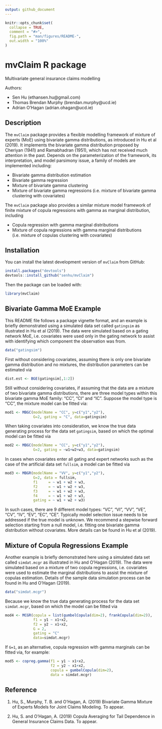 ```yaml
---
output: github_document
---
```


<!-- README.md is generated from README.Rmd. Please edit that file -->

```r
knitr::opts_chunk$set(
  collapse = TRUE,
  comment = "#>",
  fig.path = "man/figures/README-",
  out.width = "100%"
)
```
# mvClaim R package

Multivariate general insurance claims modelling

Authors:

* Sen Hu (ethansen.hu@gmail.com)
* Thomas Brendan Murphy (brendan.murphy@ucd.ie)
* Adrian O'Hagan (adrian.ohagan@ucd.ie)


## Description

The `mvClaim` package provides a flexible modelling framework of mixture of experts (MoE) using bivariate gamma distributions, as introduced in Hu et al (2019).
It implements the bivariate gamma distribution proposed by Cheriyan (1941) and Ramabhadran (1951), which has not received much attention in the past. 
Depends on the parameterization of the framework, its interpretation, and model parsimony issue, a family of models are implemented including: 

* Bivariate gamma distribution estimation
* Bivariate gamma regression
* Mixture of bivariate gamma clustering
* Mixture of bivariate gamma regressions (i.e. mixture of bivariate gamma clustering with covariates)

The `mvClaim` package also provides a similar mixture model framework of finite mixture of copula regressions with gamma as marginal distribution, including

* Copula regression with gamma marginal distributions
* Mixture of copula regressions with gamma marginal distributions (i.e. mixture of copulas clustering with covariates)

## Installation

You can install the latest development version of `mvClaim` from GitHub: 
``` r
install.packages("devtools")
devtools::install_github("senhu/mvClaim")
```
Then the package can be loaded with:
``` r
library(mvClaim)
```

## Bivariate Gamma MoE Example

This README file follows a package vignette format, and an example is briefly demonstrated using a simulated data set called `gatingsim` as illustrated in Hu et al (2019). 
The data were simulated  based on a gating network MoE, i.e. covariates were used only in the gating network to assist with identifying which component the observation was from. 
``` r
data("gatingsim")
```

First without considering covariates, assuming there is only one bivariate gamma distribution and no mixtures, the distribution parameters can be estimated via
``` r
dist.est <- BGE(gatingsim[,1:2])
```
Still without considering covariates, if assuming that the data are a mixture of two bivariate gamma distributions, there are three model types within this bivariate gamma MoE family: "CC", "CI" and "IC". Suppose the model type is "CC", the mixture model can be fitted via: 
``` r
mod1 <- MBGC(modelName = "CC", y=c("y1","y2"),
             G=2, gating = "C", data=gatingsim)
```
When taking covariates into consideration, we know the true data generating process for the data set `gatingsim`, based on which the optimal model can be fitted via
``` r
mod2 <- MBGC(modelName = "CC", y=c("y1","y2"),
             G=2, gating = ~w1+w2+w3, data=gatingsim)
```
In cases when covariates enter all gating and expert networks such as the case of the artificial data set `fullsim`, a model can be fitted via
``` r
mod3 <- MBGR(modelName = "VV", y=c("y1","y2"),
             G=2, data = fullsim,
             f1     = ~ w1 + w2 + w3,
             f2     = ~ w1 + w2 + w3,
             f3     = ~ w1 + w2 + w3,
             f4     = ~ w1 + w2 + w3,
             gating = ~ w1 + w2 + w3)
```
In such cases, there are 9 different model types: "VC", "VI", "VV", "VE", "CV", "IV", "EV", "EC", "CE". 
Typically model selection issue needs to be addressed if the true model is unknown. We recommend a stepwise forward selection starting from a null model, i.e. fitting one bivariate gamma distribution without covariates. More details can be found in Hu et al (2019).  

## Mixture of Copula Regressions Example

Another example is briefly demonstrated here using a simulated data set called `simdat.mcgr` as illustrated in Hu and O'Hagan (2019). 
The data were simulated based on a mixture of two copula regressions, i.e. covariates were used to estimate the marginal distributions to assist the mixture of copulas estimation. Details of the sample data simulation process can be found in Hu and O'Hagan (2019).
``` r
data("simdat.mcgr")
```
Because we know the true data generating process for the data set `simdat.mcgr`, based on which the model can be fitted via
``` r
mod4 <- MCGR(copula = list(gumbelCopula(dim=2), frankCopula(dim=2)),
             f1 = y1 ~ x1+x2,
             f2 = y2 ~ x1+x2,
             G = 2,
             gating = "C"
             data=simdat.mcgr)
```
If `G=1`, as an alternative, copula regression with gamma marginals can be fitted via, for example:
``` r
mod5 <- copreg.gamma(f1 = y1 ~ x1+x2,
                     f2 = y2 ~ x1+x2,
                     copula = gumbelCopula(dim=2),
                     data = simdat.mcgr)
```

## Reference

1. Hu, S., Murphy, T. B. and O'Hagan, A. (2019) Bivariate Gamma Mixture of Experts Models for Joint Claims Modeling. To appear. 

2. Hu, S. and O'Hagan, A. (2019) Copula Averaging for Tail Dependence in General Insurance Claims Data. To appear.
